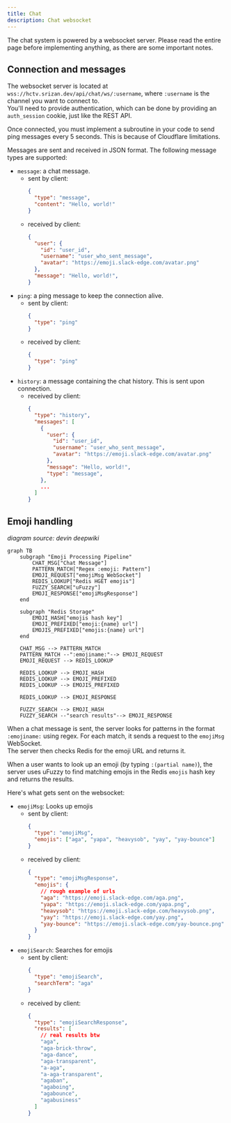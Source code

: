 ```yaml
---
title: Chat
description: Chat websocket
---
```


The chat system is powered by a websocket server. Please read the entire page before implementing anything, as there are some important notes.

## Connection and messages

The websocket server is located at `wss://hctv.srizan.dev/api/chat/ws/:username`, where `:username` is the channel you want to connect to.  
You'll need to provide authentication, which can be done by providing an `auth_session` cookie, just like the REST API.

Once connected, you must implement a subroutine in your code to send ping messages every 5 seconds. This is because of Cloudflare limitations.

Messages are sent and received in JSON format. The following message types are supported:
- `message`: a chat message.  
  - sent by client:  
    ```json
    {
      "type": "message",
      "content": "Hello, world!"
    }
    ```
  - received by client:  
    ```json
    {
      "user": {
        "id": "user_id",
        "username": "user_who_sent_message",
        "avatar": "https://emoji.slack-edge.com/avatar.png"
      },
      "message": "Hello, world!",
    }
    ```
- `ping`: a ping message to keep the connection alive.  
  - sent by client:  
    ```json
    {
      "type": "ping"
    }
    ```
  - received by client:  
    ```json
    {
      "type": "ping"
    }
    ```
- `history`: a message containing the chat history. This is sent upon connection.  
  - received by client:  
    ```json
    {
      "type": "history",
      "messages": [
        {
          "user": {
            "id": "user_id",
            "username": "user_who_sent_message",
            "avatar": "https://emoji.slack-edge.com/avatar.png"
          },
          "message": "Hello, world!",
          "type": "message",
        },
        ...
      ]
    }
    ```
## Emoji handling

*diagram source: devin deepwiki*
```mermaid
graph TB
    subgraph "Emoji Processing Pipeline"
        CHAT_MSG["Chat Message"]
        PATTERN_MATCH["Regex :emoji: Pattern"]
        EMOJI_REQUEST["emojiMsg WebSocket"]
        REDIS_LOOKUP["Redis HGET emojis"]
        FUZZY_SEARCH["uFuzzy"]
        EMOJI_RESPONSE["emojiMsgResponse"]
    end

    subgraph "Redis Storage"
        EMOJI_HASH["emojis hash key"]
        EMOJI_PREFIXED["emoji:{name} url"]
        EMOJIS_PREFIXED["emojis:{name} url"]
    end

    CHAT_MSG --> PATTERN_MATCH
    PATTERN_MATCH --":emojiname:"--> EMOJI_REQUEST
    EMOJI_REQUEST --> REDIS_LOOKUP

    REDIS_LOOKUP --> EMOJI_HASH
    REDIS_LOOKUP --> EMOJI_PREFIXED
    REDIS_LOOKUP --> EMOJIS_PREFIXED

    REDIS_LOOKUP --> EMOJI_RESPONSE

    FUZZY_SEARCH --> EMOJI_HASH
    FUZZY_SEARCH --"search results"--> EMOJI_RESPONSE
```

When a chat message is sent, the server looks for patterns in the format `:emojiname:` using regex. For each match, it sends a request to the `emojiMsg` WebSocket.  
The server then checks Redis for the emoji URL and returns it.

When a user wants to look up an emoji (by typing `:(partial name)`), the server uses uFuzzy to find matching emojis in the Redis `emojis` hash key and returns the results.

Here's what gets sent on the websocket:
- `emojiMsg`: Looks up emojis
  - sent by client:
    ```json
    {
      "type": "emojiMsg",
      "emojis": ["aga", "yapa", "heavysob", "yay", "yay-bounce"]
    }
    ```
  - received by client:
    ```json
    {
      "type": "emojiMsgResponse",
      "emojis": {
        // rough example of urls
        "aga": "https://emoji.slack-edge.com/aga.png",
        "yapa": "https://emoji.slack-edge.com/yapa.png",
        "heavysob": "https://emoji.slack-edge.com/heavysob.png",
        "yay": "https://emoji.slack-edge.com/yay.png",
        "yay-bounce": "https://emoji.slack-edge.com/yay-bounce.png"
      }
    }
    ```
- `emojiSearch`: Searches for emojis
  - sent by client:
    ```json
    {
      "type": "emojiSearch",
      "searchTerm": "aga"
    }
    ```
  - received by client:
    ```json
    {
      "type": "emojiSearchResponse",
      "results": [
        // real results btw
        "aga",
        "aga-brick-throw",
        "aga-dance",
        "aga-transparent",
        "a-aga",
        "a-aga-transparent",
        "agaban",
        "agaboing",
        "agabounce",
        "agabusiness"
      ]
    }
    ```
